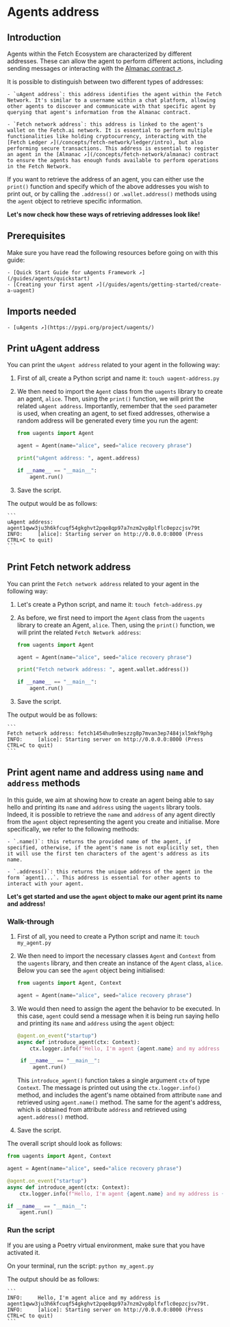 # Agents address

## Introduction

Agents within the Fetch Ecosystem are characterized by different addresses. These can allow the agent to perform different actions, including sending messages or interacting with the [Almanac contract ↗️](/references/contracts/uagents-almanac/almanac-overview).

It is possible to distinguish between two different types of addresses:

    - `uAgent address`: this address identifies the agent within the Fetch Network. It's similar to a username within a chat platform, allowing other agents to discover and communicate with that specific agent by querying that agent's information from the Almanac contract.

    - `Fetch network address`: this address is linked to the agent's wallet on the Fetch.ai network. It is essential to perform multiple functionalities like holding cryptocurrency, interacting with the [Fetch Ledger ↗️](/concepts/fetch-network/ledger/intro), but also performing secure transactions. This address is essential to register an agent in the [Almanac ↗️](/concepts/fetch-network/almanac) contract to ensure the agents has enough funds available to perform operations in the Fetch Network.

If you want to retrieve the address of an agent, you can either use the `print()` function and specify which of the above addresses you wish to print out, or by calling the `.address()` or `.wallet.address()` methods using the `agent` object to retrieve specific information.

**Let's now check how these ways of retrieving addresses look like!**

## Prerequisites

Make sure you have read the following resources before going on with this guide:

    - [Quick Start Guide for uAgents Framework ↗️](/guides/agents/quickstart)
    - [Creating your first agent ↗️](/guides/agents/getting-started/create-a-uagent)

## Imports needed

    - [uAgents ↗️](https://pypi.org/project/uagents/)

## Print uAgent address

You can print the `uAgent address` related to your agent in the following way:

1. First of all, create a Python script and name it: `touch uagent-address.py`

2. We then need to import the `Agent` class from the `uagents` library to create an agent, `alice`. Then, using the `print()` function, we will print the related `uAgent address`. Importantly, remember that the `seed` parameter is used, when creating an agent, to set fixed addresses, otherwise a random address will be generated every time you run the agent:

   ```py copy filename="uagent-address.py"
   from uagents import Agent

   agent = Agent(name="alice", seed="alice recovery phrase")

   print("uAgent address: ", agent.address)

   if __name__ == "__main__":
       agent.run()
   ```

3. Save the script.

The output would be as follows:

    ```
    uAgent address: agent1qww3ju3h6kfcuqf54gkghvt2pqe8qp97a7nzm2vp8plflc0epzcjsv79t
    INFO:     [alice]: Starting server on http://0.0.0.0:8000 (Press CTRL+C to quit)
    ```

## Print Fetch network address

You can print the `Fetch network address` related to your agent in the following way:

1. Let's create a Python script, and name it: `touch fetch-address.py`

2. As before, we first need to import the `Agent` class from the `uagents` library to create an Agent, `alice`. Then, using the `print()` function, we will print the related `Fetch Network address`:

   ```py copy filename="fetch-address.py"
   from uagents import Agent

   agent = Agent(name="alice", seed="alice recovery phrase")

   print("Fetch network address: ", agent.wallet.address())

   if __name__ == "__main__":
       agent.run()
   ```

3. Save the script.

The output would be as follows:

    ```
    Fetch network address: fetch1454hu0n9eszzg8p7mvan3ep7484jxl5mkf9phg
    INFO:     [alice]: Starting server on http://0.0.0.0:8000 (Press CTRL+C to quit)
    ```

## Print agent name and address using `name` and `address` methods

In this guide, we aim at showing how to create an agent being able to say hello and printing its `name` and `address` using the `uagents` library tools. Indeed, it is possible to retrieve the `name` and `address` of any agent directly from the `agent` object representing the agent you create and initialise. More specifically, we refer to the following methods:

    - `.name()`: this returns the provided name of the agent, if specified, otherwise, if the agent's name is not explicitly set, then it will use the first ten characters of the agent's address as its name.

    - `.address()`: this returns the unique address of the agent in the form `agent1...`. This address is essential for other agents to interact with your agent.

**Let's get started and use the `agent` object to make our agent print its name and address!**

### Walk-through

1. First of all, you need to create a Python script and name it: `touch my_agent.py`

2. We then need to import the necessary classes `Agent` and `Context` from the `uagents` library, and then create an instance of the `Agent` class, `alice`. Below you can see the `agent` object being initialised:

   ```py copy
   from uagents import Agent, Context

   agent = Agent(name="alice", seed="alice recovery phrase")
   ```

3. We would then need to assign the agent the behavior to be executed. In this case, `agent` could send a message when it is being run saying hello and printing its `name` and `address` using the `agent` object:

   ```py copy
   @agent.on_event("startup")
   async def introduce_agent(ctx: Context):
       ctx.logger.info(f"Hello, I'm agent {agent.name} and my address is {agent.address}.")

    if __name__ == "__main__":
        agent.run()
   ```

   This `introduce_agent()` function takes a single argument `ctx` of type `Context`. The message is printed out using the `ctx.logger.info()` method, and includes the agent's name obtained from attribute `name` and retrieved using `agent.name()` method. The same for the agent's address, which is obtained from attribute `address` and retrieved using `agent.address()` method.

4. Save the script.

The overall script should look as follows:

```py copy filename="my_agent.py"
from uagents import Agent, Context

agent = Agent(name="alice", seed="alice recovery phrase")

@agent.on_event("startup")
async def introduce_agent(ctx: Context):
    ctx.logger.info(f"Hello, I'm agent {agent.name} and my address is {agent.address}.")

if __name__ == "__main__":
    agent.run()
```

### Run the script

If you are using a Poetry virtual environment, make sure that you have activated it.

On your terminal, run the script: `python my_agent.py`

The output should be as follows:

    ```
    INFO:     Hello, I'm agent alice and my address is agent1qww3ju3h6kfcuqf54gkghvt2pqe8qp97a7nzm2vp8plfxflc0epzcjsv79t.
    INFO:     [alice]: Starting server on http://0.0.0.0:8000 (Press CTRL+C to quit)
    ```
